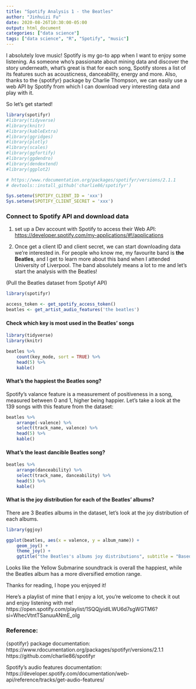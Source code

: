 ```yaml
---
title: "Spotify Analysis 1 - the Beatles"
author: "Jinhuizi Fu"
date: 2020-08-26T10:30:00-05:00
output: html_document
categories: ["data science"]
tags: ["data science", "R", "Spotify", "music"]
---
```


I absolutely love music! Spotify is my go-to app when I want to enjoy some listening. As someone who's passionate about mining data and discover the story underneath, what's great is that for each song, Spotify stores a list of its features such as acousticness, danceability, energy and more. Also, thanks to the {spotifyr} package by Charlie Thompson, we can easily use a web API by Spotify from which I can download very interesting data and play with it.

So let's get started!

```r
library(spotifyr)
#library(tidyverse)
#library(knitr)
#library(kableExtra)
#library(ggridges)
#library(plotly)
#library(scales)
#library(ggfortify)
#library(ggdendro)
#library(dendextend)
#library(ggplot2)

# https://www.rdocumentation.org/packages/spotifyr/versions/2.1.1
# devtools::install_github('charlie86/spotifyr')

Sys.setenv(SPOTIFY_CLIENT_ID = 'xxx')
Sys.setenv(SPOTIFY_CLIENT_SECRET = 'xxx')

```

### Connect to Spotify API and download data

1. set up a Dev account with Spotify to access their Web API: <https://developer.spotify.com/my-applications/#!/applications>

2. Once get a client ID and client secret, we can start downloading data we're interested in. For people who know me, my favourite band is **the Beatles**, and I get to learn more about this band when I attended University of Liverpool. The band absolutely means a lot to me and let's start the analysis with the Beatles!

(Pull the Beatles dataset from Spotiyf API)

```r
library(spotifyr)

access_token <- get_spotify_access_token()
beatles <- get_artist_audio_features('the beatles')
```

#### Check which key is most used in the Beatles' songs

```r
library(tidyverse)
library(knitr)

beatles %>% 
    count(key_mode, sort = TRUE) %>% 
    head(5) %>% 
    kable()

```

#### What's the happiest the Beatles song?

Spotify's valance feature is a measurement of positiveness in a song, measured between 0 and 1, higher being happier. Let's take a look at the 139 songs with this feature from the dataset:

```r
beatles %>% 
    arrange(-valence) %>% 
    select(track_name, valence) %>% 
    head(5) %>% 
    kable()
```

#### What's the least dancible Beatles song?

```r

beatles %>% 
    arrange(danceability) %>% 
    select(track_name, danceability) %>% 
    head(5) %>% 
    kable()
```


#### What is the joy distribution for each of the Beatles' albums?

There are 3 Beatles albums in the dataset, let's look at the joy distribution of each albums.

```r
library(ggjoy)

ggplot(beatles, aes(x = valence, y = album_name)) + 
    geom_joy() + 
    theme_joy() +
    ggtitle("the Beatles's albums joy distributions", subtitle = "Based on valence pulled from Spotify's Web API")

```

Looks like the Yellow Submarine soundtrack is overall the happiest, while the Beatles album has a more diversified emotion range. 


Thanks for reading, I hope you enjoyed it!

Here's a playlist of mine that I enjoy a lot, you're welcome to check it out and enjoy listening with me! https://open.spotify.com/playlist/1SQQjyidlLWU6d7sgWGTM6?si=WhecVtntTSanuuANmE_oIg

### Reference:

{spotifyr} package documentation: https://www.rdocumentation.org/packages/spotifyr/versions/2.1.1
https://github.com/charlie86/spotifyr

Spotify's audio features documentation: https://developer.spotify.com/documentation/web-api/reference/tracks/get-audio-features/

